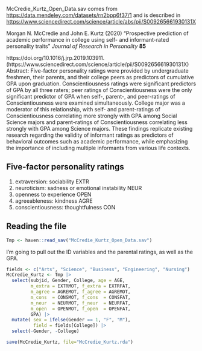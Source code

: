 McCredie_Kurtz_Open_Data.sav comes from <https://data.mendeley.com/datasets/rn2bpp6f37/1> and is described in <https://www.sciencedirect.com/science/article/abs/pii/S009265661930131X>

Morgan N. McCredie and John E. Kurtz (2020) "Prospective prediction of academic performance in college using self- and informant-rated personality traits" *Journal of Research in Personality* **85**

https://doi.org/10.1016/j.jrp.2019.103911.
(https://www.sciencedirect.com/science/article/pii/S009265661930131X)
Abstract: Five-factor personality ratings were provided by undergraduate freshmen, their parents, and their college peers as predictors of cumulative GPA upon graduation. Conscientiousness ratings were significant predictors of GPA by all three raters; peer ratings of Conscientiousness were the only significant predictor of GPA when self-, parent-, and peer-ratings of Conscientiousness were examined simultaneously. College major was a moderator of this relationship, with self- and parent-ratings of Conscientiousness correlating more strongly with GPA among Social Science majors and parent-ratings of Conscientiousness correlating less strongly with GPA among Science majors. These findings replicate existing research regarding the validity of informant ratings as predictors of behavioral outcomes such as academic performance, while emphasizing the importance of including multiple informants from various life contexts.

## Five-factor personality ratings

1. extraversion: sociability EXTR
1. neuroticism: sadness or emotional instability NEUR
1. openness to experience OPEN
1. agreeableness: kindness AGRE
1. conscientiousness: thoughtfulness CON


## Reading the file

```r
Tmp <- haven::read_sav("McCredie_Kurtz_Open_Data.sav")
```

I'm going to pull out the ID variables and the parental ratings, as well as the GPA.

```r

fields <- c("Arts", "Science", "Business", "Engineering", "Nursing")
McCredie_Kurtz <- Tmp |>
  select(subjid, Gender, College, age = AGE, 
         m_extra = EXTRMOT, f_extra = EXTRFAT,
         m_agree = AGREMOT, f_agree = AGREMOT,
         m_cons  = CONSMOT, f_cons  = CONSFAT,
         m_neur  = NEURMOT, f_neur  = NEURFAT,
         m_open  = OPENMOT, f_open  = OPENFAT,
         GPA) |>
  mutate( sex = ifelse(Gender == 1, "F", "M"),
          field = fields[College]) |>
  select(-Gender, -College)

save(McCredie_Kurtz, file="McCredie_Kurtz.rda")
```
